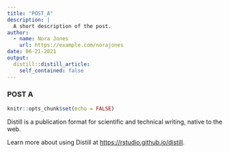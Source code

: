 ```yaml
---
title: "POST_A"
description: |
  A short description of the post.
author:
  - name: Nora Jones
    url: https://example.com/norajones
date: 06-21-2021
output:
  distill::distill_article:
    self_contained: false
---
```


### POST A
```r
knitr::opts_chunk$set(echo = FALSE)
```

Distill is a publication format for scientific and technical writing, native to the web.

Learn more about using Distill at <https://rstudio.github.io/distill>.


